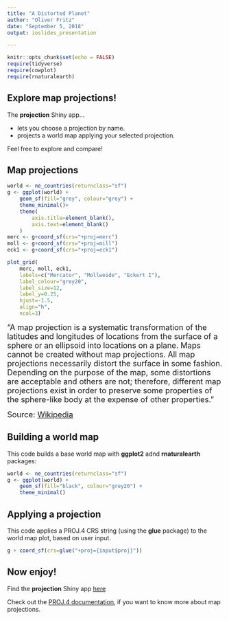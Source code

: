 ```yaml
---
title: "A Distorted Planet"
author: "Oliver Fritz"
date: "September 5, 2018"
output: ioslides_presentation

---
```


```r
knitr::opts_chunk$set(echo = FALSE)
require(tidyverse)
require(cowplot)
require(rnaturalearth)
```

## Explore map projections!

The **projection** Shiny app...

- lets you choose a projection by name.
- projects a world map applying your selected projection.

Feel free to explore and compare!

## Map projections
```r
world <- ne_countries(returnclass="sf")
g <- ggplot(world) +
    geom_sf(fill="grey", colour="grey") +
    theme_minimal()+ 
    theme(
        axis.title=element_blank(),
        axis.text=element_blank()
    )
merc <- g+coord_sf(crs="+proj=merc")
moll <- g+coord_sf(crs="+proj=mill")
eck1 <- g+coord_sf(crs="+proj=eck1")

plot_grid(
    merc, moll, eck1, 
    labels=c("Mercator", "Mollweide", "Eckert I"),
    label_colour="grey20",
    label_size=12,
    label_y=0.25,
    hjust=-1.5,
    align="h",
    ncol=3)
```

<font size="4">"A map projection is a systematic transformation of the latitudes and longitudes of locations from the surface of a sphere or an ellipsoid into locations on a plane. Maps cannot be created without map projections. All map projections necessarily distort the surface in some fashion. Depending on the purpose of the map, some distortions are acceptable and others are not; therefore, different map projections exist in order to preserve some properties of the sphere-like body at the expense of other properties."

Source: [Wikipedia](https://en.wikipedia.org/wiki/Map_projection)</font>

## Building a world map

This code builds a base world map with **ggplot2** adnd **rnaturalearth** packages:
```r
world <- ne_countries(returnclass="sf")
g <- ggplot(world) +
    geom_sf(fill="black", colour="grey20") +
    theme_minimal()
```

## Applying a projection

This code applies a PROJ.4 CRS string (using the **glue** package) to the world map plot, based on user input.

```r
g + coord_sf(crs=glue("+proj={input$proj}"))
```

## Now enjoy!

Find the **projection** Shiny app [here]()

Check out the [PROJ.4 documentation](https://proj4.org/operations/projections/index.html), if you want to know more about map projections.

